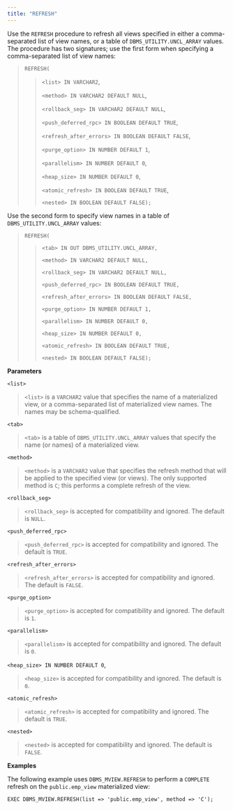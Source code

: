 ```yaml
---
title: "REFRESH"
---
```




Use the `REFRESH` procedure to refresh all views specified in either a comma-separated list of view names, or a table of `DBMS_UTILITY.UNCL_ARRAY` values. The procedure has two signatures; use the first form when specifying a comma-separated list of view names:

> `REFRESH(`
> 
> > `<list> IN VARCHAR2`,
> > 
> > `<method> IN VARCHAR2 DEFAULT NULL`,
> > 
> > `<rollback_seg> IN VARCHAR2 DEFAULT NULL`,
> > 
> > `<push_deferred_rpc> IN BOOLEAN DEFAULT TRUE`,
> > 
> > `<refresh_after_errors> IN BOOLEAN DEFAULT FALSE`,
> > 
> > `<purge_option> IN NUMBER DEFAULT 1`,
> > 
> > `<parallelism> IN NUMBER DEFAULT 0`,
> > 
> > `<heap_size> IN NUMBER DEFAULT 0`,
> > 
> > `<atomic_refresh> IN BOOLEAN DEFAULT TRUE`,
> > 
> > `<nested> IN BOOLEAN DEFAULT FALSE);`

Use the second form to specify view names in a table of `DBMS_UTILITY.UNCL_ARRAY` values:

> `REFRESH(`
> 
> > `<tab> IN OUT DBMS_UTILITY.UNCL_ARRAY,`
> > 
> > `<method> IN VARCHAR2 DEFAULT NULL,`
> > 
> > `<rollback_seg> IN VARCHAR2 DEFAULT NULL,`
> > 
> > `<push_deferred_rpc> IN BOOLEAN DEFAULT TRUE,`
> > 
> > `<refresh_after_errors> IN BOOLEAN DEFAULT FALSE,`
> > 
> > `<purge_option> IN NUMBER DEFAULT 1,`
> > 
> > `<parallelism> IN NUMBER DEFAULT 0,`
> > 
> > `<heap_size> IN NUMBER DEFAULT 0,`
> > 
> > `<atomic_refresh> IN BOOLEAN DEFAULT TRUE,`
> > 
> > `<nested> IN BOOLEAN DEFAULT FALSE);`

**Parameters**

`<list>`

> `<list>` is a `VARCHAR2` value that specifies the name of a materialized view, or a comma-separated list of materialized view names. The names may be schema-qualified.

`<tab>`

> `<tab>` is a table of `DBMS_UTILITY.UNCL_ARRAY` values that specify the name (or names) of a materialized view.

`<method>`

> `<method>` is a `VARCHAR2` value that specifies the refresh method that will be applied to the specified view (or views). The only supported method is `C`; this performs a complete refresh of the view.

`<rollback_seg>`

> `<rollback_seg>` is accepted for compatibility and ignored. The default is `NULL`.

`<push_deferred_rpc>`

> `<push_deferred_rpc>` is accepted for compatibility and ignored. The default is `TRUE`.

`<refresh_after_errors>`

> `<refresh_after_errors>` is accepted for compatibility and ignored. The default is `FALSE`.

`<purge_option>`

> `<purge_option>` is accepted for compatibility and ignored. The default is `1`.

`<parallelism>`

> `<parallelism>` is accepted for compatibility and ignored. The default is `0`.

`<heap_size> IN NUMBER DEFAULT 0`,

> `<heap_size>` is accepted for compatibility and ignored. The default is `0`.

`<atomic_refresh>`

> `<atomic_refresh>` is accepted for compatibility and ignored. The default is `TRUE`.

`<nested>`

> `<nested>` is accepted for compatibility and ignored. The default is `FALSE`.

**Examples**

The following example uses `DBMS_MVIEW.REFRESH` to perform a `COMPLETE` refresh on the `public.emp_view` materialized view:

``` text
EXEC DBMS_MVIEW.REFRESH(list => 'public.emp_view', method => 'C');
```
